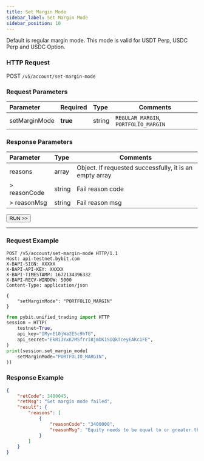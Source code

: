 ```yaml
---
title: Set Margin Mode
sidebar_label: Set Margin Mode
sidebar_position: 10
---
```

Default is regular margin mode. This mode is valid for USDT Perp, USDC Perp and USDC Option.

### HTTP Request
POST `/v5/account/set-margin-mode`

### Request Parameters
| Parameter | Required | Type | Comments|
|:----- |:-------|:-----|------ |
|setMarginMode |**true** |string |`REGULAR_MARGIN`, `PORTFOLIO_MARGIN`|

### Response Parameters
| Parameter | Type | Comments|
|:----- |:-----|----- |
|reasons |array |Object. If requested successfully, it is an empty array |
|> reasonCode |string |Fail reason code |
|> reasonMsg |string |Fail reason msg |

<a href="/api-explorer/v5/account/set-margin-mode"><Button>RUN >></Button></a>

---

### Request Example

<Tabs groupId="programming-languages">
<TabItem value="http" label="HTTP">

```http
POST /v5/account/set-margin-mode HTTP/1.1
Host: api-testnet.bybit.com
X-BAPI-SIGN: XXXXX
X-BAPI-API-KEY: XXXXX
X-BAPI-TIMESTAMP: 1672134396332
X-BAPI-RECV-WINDOW: 5000
Content-Type: application/json

{
    "setMarginMode": "PORTFOLIO_MARGIN"
}
```

</TabItem>
<TabItem value="python" label="Python">

```python
from pybit.unified_trading import HTTP
session = HTTP(
    testnet=True,
    api_key="IRynE10jWa2E5c9hTG",
    api_secret="EkRi3YxK7MSfrrIBjmbK1SIQkTceyEAKc1FE",
)
print(session.set_margin_mode(
    setMarginMode="PORTFOLIO_MARGIN",
))
```

</TabItem>
</Tabs>

### Response Example

```json
{
    "retCode": 3400045,
    "retMsg": "Set margin mode failed",
    "result": {
        "reasons": [
            {
                "reasonCode": "3400000",
                "reasonMsg": "Equity needs to be equal to or greater than 1000 USDC"
            }
        ]
    }
}
```
